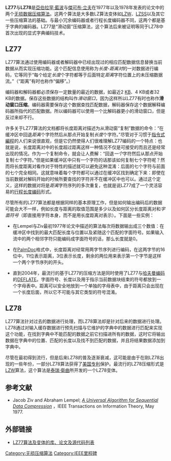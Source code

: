 {{NoteTA|G1=IT}}
'''LZ77'''与'''LZ78'''是[[亞伯拉罕·藍波|亞伯拉罕·藍波]]与[[傑可布·立夫|傑可布·立夫]]在1977年以及1978年发表的论文中的两个[[无损数据压缩|无损数据压缩]][[算法|算法]]。这两个算法是大多数LZ算法变体如[[LZW|LZW]]、[[LZSS|LZSS]]以及其它一些压缩算法的基础。与最小冗余编码器或者行程长度编码器不同，这两个都是基于字典的编码器。LZ77是“滑动窗”压缩算法，这个算法后来被证明等同于LZ78中首次出现的显式字典编码技术。

== LZ77 ==
LZ77算法通过使用编码器或者解码器中已经出现过的相应匹配数据信息替换当前数据从而实现压缩功能。这个匹配信息使用称为''长度-距离对''的一对数据进行编码，它等同于“每个给定''长度''个字符都等于后面特定''距离''字符位置上的未压缩数据流。”（“距离”有时也称作“偏移”。）

编码器和解码器都必须保存一定数量的最近的数据，如最近2 [[千字节|KB]]、4 KB或者32 KB的数据。保存这些数据的结构叫作''滑动窗口''，因为这样所以LZ77有时也称作'''滑动窗口压缩'''。编码器需要保存这个数据查找匹配数据，解码器保存这个数据解释编码器所指代的匹配数据。所以编码器可以使用一个比解码器更小的滑动窗口，但是反过来却不行。

许多关于LZ77算法的文档都将长度距离对描述为从滑动窗“复制”数据的命令：“在缓冲区中回退''距离''个字符然后从那点开始复制''长度''个字符。”尽管对于习惯于[[指令式編程|指令式編程]]的人们来说很直观，但是它仍然使得人们很难理解LZ77编码的一个特点：也就是说，长度距离对中的长度超过距离这样一种情况不仅是可接受的而且还是经常出现的情况。作为一个复制命令，就会让人费解：“回退''一个''字符然后从那点开始复制''七个''字符。”但是如果缓冲区中只有一个字符的话那该如何复制七个字符呢？然而将长度距离对看作对于特性的描述就可以避免这种混淆：后面的七个字符与前面的七个完全相同。这就意味着每个字符都可以通过在缓冲区找到确定下来：即使在当前数据对解码开始的时候所要查找的字符并不在缓冲区中也可以。通过这个定义，这样的数据对将是''距离''字符序列的多次重复，也就是说LZ77成了一个灵活容易的[[行程长度编码|行程长度编码]]形式。

尽管所有的LZ77算法都是根据同样的基本原理工作，但是如何输出编码后的数据可能会大不一样，例如长度与距离的取值范围是多少以及如何区分长度距离对和''字面符号''（即直接用字符本身，而不是用长度距离对表示）。下面是一些实例：

* 在Lempel与Ziv最初1977年论文中描述的算法每次将数据输出成三个数值：在缓冲区中找到的最大匹配长度与位置以及紧随这个匹配的字面符号。如果输入流中的两个相邻字符只能编码成字面符号的话，那么长度就是0。

* 在[[PalmDoc|PalmDoc]]格式中，长度距离对经常用两字节序列进行编码，在这两字节的16位中，11位表示距离，3位表示长度，剩余的两位用来表示第一个字节是这样一个两个字节序列的开头。

* 直到2004年，最流行的基于LZ77的压缩方法是同时使用了LZ77与[[哈夫曼编码|哈夫曼编码]]的[[DEFLATE|DEFLATE]]。字面符号、长度以及用于指示当前数据块结束的符号都放到一个字母表中。距离可以安全地放到一个单独的字母表中，由于距离只会出现在一个长度后面，所以它不可能与其它类型的符号混淆。

== LZ78 ==
LZ77算法针对过去的数据进行处理，而LZ78算法却是针对后来的数据进行处理。LZ78通过对输入缓存数据进行预先扫描与它维护的字典中的数据进行匹配来实现这个功能，在找到字典中不能匹配的数据之前它扫描进所有的数据，这时它将输出数据在字典中的位置、匹配的长度以及找不到匹配的数据，并且将结果数据添加到字典中。

尽管在最初得到流行，但是后来LZ78的普及逐渐衰减，这可能是由于在刚LZ78出现的一些年份，一部分LZ78算法获得了[[美国|美国]][[专利|专利]]保护。最流行的LZ78压缩形式是[[LZW|LZW]]算法，这个算法是[[泰瑞·衛曲|泰瑞·衛曲]]所开发的一个LZ78变体。

== 参考文献 ==
* Jacob Ziv and Abraham Lempel; [http://www.cs.duke.edu/courses/spring03/cps296.5/papers/ziv_lempel_1977_universal_algorithm.pdf ''A Universal Algorithm for Sequential Data Compression''] {{Wayback|url=http://www.cs.duke.edu/courses/spring03/cps296.5/papers/ziv_lempel_1977_universal_algorithm.pdf |date=20201027111416 }}，IEEE Transactions on Information Theory, May 1977.
<references />
</li></ul>

== 外部链接 ==
* [http://www.compression-links.info/LZSS LZ77算法及变体的库、论文及源代码列表] {{Wayback|url=http://www.compression-links.info/LZSS |date=20061016035934 }}

{{压缩方法}}

[[Category:无损压缩算法|Category:无损压缩算法]]
[[Category:IEEE里程碑|Category:IEEE里程碑]]